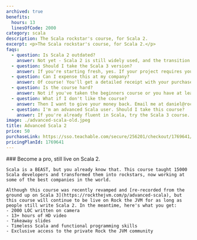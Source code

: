 ```yaml
---
archived: true
benefits:
  hours: 13
  linesOfCode: 2000
category: scala
description: The Scala rockstar's course, for Scala 2.
excerpt: <p>The Scala rockstar's course, for Scala 2.</p>
faqs:
  - question: Is Scala 2 outdated?
    answer: Not yet - Scala 2 is still widely used, and the transition from Scala 2 to Scala 3 will still take a long time. Besides, most features that you'll learn in this course will still be applicable to Scala 3.
  - question: Should I take the Scala 3 version?
    answer: If you're starting fresh, yes. If your project requires you to use Scala 2, you should take this one; after that, the transition to Scala 3 will be easy.
  - question: Can I expense this at my company?
    answer: Of course! You'll get a detailed receipt with your purchase, including VAT (if applicable to you), which you can take to your employer to reimburse. Most (wise) companies will reimburse courses like this.
  - question: Is the course hard?
    answer: Not if you've taken the beginners course or you have at least a year of Scala experience. I've designed the course to give you a challenge, but not too much that it becomes frustrating. In case you struggle with something, we have a whole group on Slack for discussions, and I'm responsive.
  - question: What if I don't like the course?
    answer: Then I want to give your money back. Email me at daniel@rockthejvm.com with your receipt, and I will refund you. Less than 1% of the Rock the JVM students have refunded a course, and the refund took less than 72 hours.
  - question: I'm an advanced Scala user. Should I take this course?
    answer: If you're already fluent in Scala, try the Scala 3 course. I'm willing to bet you'll still learn a ton from it.
image: ./advanced-scala-old.jpeg
title: Advanced Scala 2
price: 50
purchaseLink: https://sso.teachable.com/secure/256201/checkout/1769641/scala-advanced-old
pricingPlanId: 1769641
---
```



<CourseLayout>
  <Fragment slot="goal">
    ### Become a pro, still live on Scala 2.

    Scala is a BEAST, but you already know that. This course taught 15000 Scala developers and transformed them into rockstars, now working at some of the best companies in the world.

    Although this course was recently revamped and [re-recorded from the ground up on Scala 3](https://rockthejvm.com/p/advanced-scala), but this course will continue to be live on Rock the JVM for as long as people still write Scala 2. In the meantime, here's what you get:
    - 2000 LOC written on camera
    - 13+ hours of HD video
    - Takeaway slides
    - Timeless Scala and functional programming skills
    - Exclusive access to the private Rock the JVM community

  </Fragment>
</CourseLayout>
